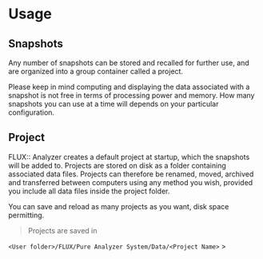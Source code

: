 # Usage

## Snapshots
Any number of snapshots can be stored and recalled for further use, and are organized into a group container called a project.

Please keep in mind computing and displaying the data associated with a snapshot is not free in terms of processing power and memory.
How many snapshots you can use at a time will depends on your particular configuration.

## Project
FLUX:: Analyzer creates a default project at startup, which the snapshots will be added to.
Projects are stored on disk as a folder containing associated data files. Projects can therefore be renamed, moved, archived and transferred between computers using any method you wish, provided you include all data files inside the project folder.

You can save and reload as many projects as you want, disk space permitting.

>Projects are saved in

`<User folder>/FLUX/Pure Analyzer System/Data/<Project Name>`
>

<!-- LIVEVERSION-->
<!-- TODO: Rename??? What is not clear is the project management within the Analyzer -->
